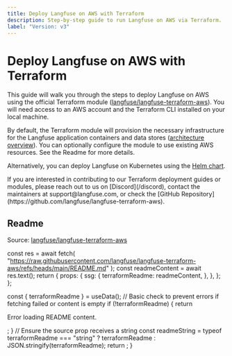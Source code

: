 ```yaml
---
title: Deploy Langfuse on AWS with Terraform
description: Step-by-step guide to run Langfuse on AWS via Terraform.
label: "Version: v3"
---
```


# Deploy Langfuse on AWS with Terraform

This guide will walk you through the steps to deploy Langfuse on AWS using the official Terraform module ([langfuse/langfuse-terraform-aws](https://github.com/langfuse/langfuse-terraform-aws)).
You will need access to an AWS account and the Terraform CLI installed on your local machine.

By default, the Terraform module will provision the necessary infrastructure for the Langfuse application containers and data stores ([architecture overview](/self-hosting#architecture)).
You can optionally configure the module to use existing AWS resources. See the Readme for more details.

Alternatively, you can deploy Langfuse on Kubernetes using the [Helm chart](/self-hosting/kubernetes-helm).

<Callout type="info">
  If you are interested in contributing to our Terraform deployment guides or
  modules, please reach out to us on [Discord](/discord), contact the
  maintainers at support@langfuse.com, or check the [GitHub
  Repository](https://github.com/langfuse/langfuse-terraform-aws).
</Callout>

## Readme

Source: [langfuse/langfuse-terraform-aws](https://github.com/langfuse/langfuse-terraform-aws)


  const res = await fetch(
    "https://raw.githubusercontent.com/langfuse/langfuse-terraform-aws/refs/heads/main/README.md"
  );
  const readmeContent = await res.text();
  return {
    props: {
      ssg: {
        terraformReadme: readmeContent,
      },
    },
  };
};

  const { terraformReadme } = useData();
  // Basic check to prevent errors if fetching failed or content is empty
  if (!terraformReadme) {
    return <p>Error loading README content.</p>;
  }
  // Ensure the source prop receives a string
  const readmeString =
    typeof terraformReadme === "string"
      ? terraformReadme
      : JSON.stringify(terraformReadme);
  return <Playground source={readmeString} />;
}

<div className="p-6 mt-6 border bg-card rounded-md">
  <TerraformReadme />
</div>
